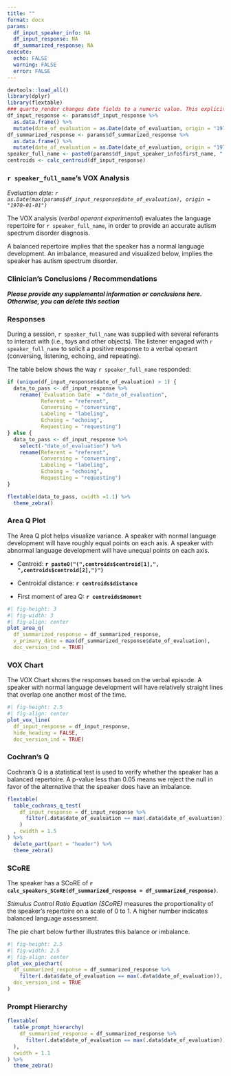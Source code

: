 ```yaml
---
title: ""
format: docx
params:
  df_input_speaker_info: NA
  df_input_response: NA
  df_summarized_response: NA
execute:
  echo: FALSE 
  warning: FALSE
  error: FALSE
---
```


```r
devtools::load_all()
library(dplyr)
library(flextable)
### quarto_render changes date fields to a numeric value. This explicitly returns them to a date value.
df_input_response <- params$df_input_response %>% 
  as.data.frame() %>%
  mutate(date_of_evaluation = as.Date(date_of_evaluation, origin = "1970-01-01"))
df_summarized_response <- params$df_summarized_response %>% 
  as.data.frame() %>%
  mutate(date_of_evaluation = as.Date(date_of_evaluation, origin = "1970-01-01"))
speaker_full_name <- paste0(params$df_input_speaker_info$first_name, " ", params$df_input_speaker_info$last_name)
centroids <- calc_centroid(df_input_response)
```

### `r speaker_full_name`'s VOX Analysis

*Evaluation date: `r as.Date(max(params$df_input_response$date_of_evaluation), origin = "1970-01-01")`*

The VOX analysis (*verbal operant experimental*) evaluates the language repertoire for `r speaker_full_name`, in order to provide an accurate autism spectrum disorder diagnosis.

A balanced repertoire implies that the speaker has a normal language development. An imbalance, measured and visualized below, implies the speaker has autism spectrum disorder.

### Clinician's Conclusions / Recommendations

***Please provide any supplemental information or conclusions here. Otherwise, you can delete this section***

### Responses

During a session, `r speaker_full_name` was supplied with several referants to interact with (i.e., toys and other objects). The listener engaged with `r speaker_full_name` to solicit a positive response to a verbal operant (conversing, listening, echoing, and repeating).

The table below shows the way `r speaker_full_name` responded:

```r

if (unique(df_input_response$date_of_evaluation) > 1) {
  data_to_pass <- df_input_response %>% 
    rename(`Evaluation Date` = "date_of_evaluation",
           Referent = "referent",
           Conversing = "conversing",
           Labeling = "labeling",
           Echoing = "echoing",
           Requesting = "requesting")
} else {
  data_to_pass <- df_input_response %>% 
    select(-"date_of_evaluation") %>% 
    rename(Referent = "referent",
           Conversing = "conversing",
           Labeling = "labeling",
           Echoing = "echoing",
           Requesting = "requesting")
}

flextable(data_to_pass, cwidth =1.1) %>%
  theme_zebra()

```

### Area Q Plot

The Area Q plot helps visualize variance. A speaker with normal language development will have roughly equal points on each axis. A speaker with abnormal language development will have unequal points on each axis.

-   Centroid: **`r paste0("(",centroids$centroid[1],", ",centroids$centroid[2],")")`**

-   Centroidal distance: **`r centroids$distance`**

-   First moment of area Q: **`r centroids$moment`**


```r
#| fig-height: 3
#| fig-width: 3
#| fig-align: center
plot_area_q(
  df_summarized_response = df_summarized_response,
  v_primary_date = max(df_summarized_response$date_of_evaluation),
  doc_version_ind = TRUE)
```

### VOX Chart

The VOX Chart shows the responses based on the verbal episode. A speaker with normal language development will have relatively straight lines that overlap one another most of the time.

```r
#| fig-height: 2.5
#| fig-align: center
plot_vox_line(
  df_input_response = df_input_response,
  hide_heading = FALSE,
  doc_version_ind = TRUE)
```

### Cochran's Q

Cochran's Q is a statistical test is used to verify whether the speaker has a balanced repertoire. A p-value less than 0.05 means we reject the null in favor of the alternative that the speaker does have an imbalance.

```r
flextable(
  table_cochrans_q_test(
    df_input_response = df_input_response %>%
      filter(.data$date_of_evaluation == max(.data$date_of_evaluation))
    )
  , cwidth = 1.5
) %>%
  delete_part(part = "header") %>%
  theme_zebra()
```

### SCoRE

The speaker has a SCoRE of **`r calc_speakers_SCoRE(df_summarized_response = df_summarized_response)`**.

*Stimulus Control Ratio Equation (SCoRE)* measures the proportionality of the speaker's repertoire on a scale of 0 to 1. A higher number indicates balanced language assessment.

The pie chart below further illustrates this balance or imbalance.

```r
#| fig-height: 2.5
#| fig-width: 2.5
#| fig-align: center
plot_vox_piechart(
  df_summarized_response = df_summarized_response %>%
    filter(.data$date_of_evaluation == max(.data$date_of_evaluation)),
  doc_version_ind = TRUE
)
```

### Prompt Hierarchy

```r
flextable(
  table_prompt_hierarchy(
    df_summarized_response = df_summarized_response %>%
      filter(.data$date_of_evaluation == max(.data$date_of_evaluation))
  ),
  cwidth = 1.1
) %>%
  theme_zebra()
```


